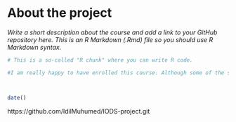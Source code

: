 
# About the project

*Write a short description about the course and add a link to your GitHub repository here. This is an R Markdown (.Rmd) file so you should use R Markdown syntax.*

```r
# This is a so-called "R chunk" where you can write R code.

#I am really happy to have enrolled this course. Although some of the softwares are completely new to me and not sure how am I going to manage through all these softwares. Having said that, I am looking forward to it because I am really fascinated about the data science.



date()

```


https://github.com/IdilMuhumed/IODS-project.git